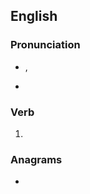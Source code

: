 ==English==

===Pronunciation===
* {{enPR|lēpt}}, {{IPA|/liːpt/|lang=en}}
* {{audio|En-us-leaped.ogg|Audio (US)|lang=en}}

===Verb===
{{head|en|verb form}}

# {{en-past of|leap}}

===Anagrams===
* {{anagrams|en|a=adeelp|pealed|pedale|pleaed}}